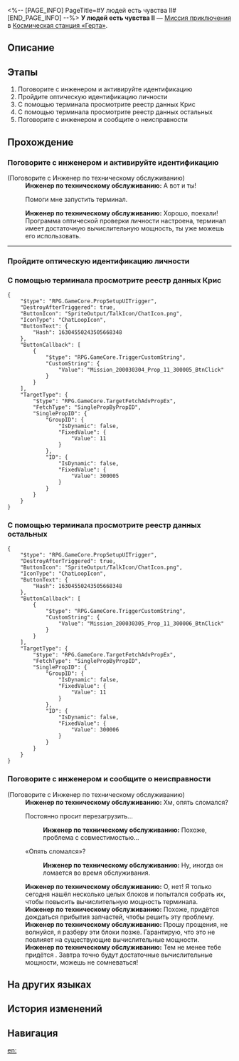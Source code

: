 <%-- [PAGE_INFO]
PageTitle=#У людей есть чувства II#
[END_PAGE_INFO] --%>
{{Дополнить|Диалоги.}}
{{Миссия Инфобокс
|id              = 2000303
|Название        = 
|Изображение     = Миссия У людей есть чувства II.png
|Тип             = Миссия приключения
|Событие         = 
|Глава           = 
|Условия         = Завершите миссию [[Миссия приключения]] «[[У людей есть чувства I]]» и дождитесь ежедневного [[Обновление сервера|обновления сервера]]
|Персонажи       = Инженер по техническому обслуживанию; Первопроходец
|СтартЛокация    = [[Космическая станция «Герта»]] — [[Зона поддержки]]
|Мир             = Космическая станция «Герта»
|Предыдущая      = У людей есть чувства I
|Следующая       = У людей есть чувства III
|Награды         = Опыт Освоения*100; Звёздный нефрит*30; Разрежённый эфир*6; Кредиты*6 000
}}
'''У людей есть чувства II''' — [[Миссия приключения]] в [[Космическая станция «Герта»]].

==Описание==
{{Описание|Диковина под названием «Ракушка-смешнявка» поражена мем-вирусом. Она распространяет по космической станции демотивирующие высказывания. Аста просит вас найти источник вируса.<br />Вы проверяете историю поиска Криса и понимаете, что он не заражён.}}

==Этапы==
# Поговорите с инженером и активируйте идентификацию
# Пройдите оптическую идентификацию личности
# С помощью терминала просмотрите реестр данных Крис
# С помощью терминала просмотрите реестр данных остальных
# Поговорите с инженером и сообщите о неисправности

==Прохождение==
{{Дополнить}}

===Поговорите с инженером и активируйте идентификацию===
{{Описание миссии|тип=Миссия приключения|локация=Зона поддержки|Космическая станция не оправилась от предыдущей аварии. Без нового оборудования вычислительной мощности терминала недостаточно. Но завтра всё будет в порядке. Новый день начинается...}}
{{Диалог Начало}}

;(Поговорите с Инженер по техническому обслуживанию)
:'''Инженер по техническому обслуживанию:''' А вот и ты!
:{{Диалог|Стрелка}} Помоги мне запустить терминал.
:'''Инженер по техническому обслуживанию:''' Хорошо, поехали! Программа оптической проверки личности настроена, терминал имеет достаточную вычислительную мощность, ты уже можешь его использовать.
----
{{Диалог Конец}}

===Пройдите оптическую идентификацию личности===
{{Описание миссии|тип=Миссия приключения|локация=Зона поддержки|Инженер рядом вручную запустил проверку оптической идентификации, что для вас совсем не проблема. Отлично.}}
{{Диалог Начало}}
{{Диалог Конец}}

===С помощью терминала просмотрите реестр данных Крис===
{{Описание миссии|тип=Миссия приключения|локация=Зона поддержки|В терминале есть данные обо всех, кто находится на космической станции. Сегодня вы решаете проверить реестр данных Криса.}}
{{Диалог Начало}}
:<!--0.5-second delay-->
<pre>{
	"$type": "RPG.GameCore.PropSetupUITrigger",
	"DestroyAfterTriggered": true,
	"ButtonIcon": "SpriteOutput/TalkIcon/ChatIcon.png",
	"IconType": "ChatLoopIcon",
	"ButtonText": {
		"Hash": 16304550243505668348
	},
	"ButtonCallback": [
		{
			"$type": "RPG.GameCore.TriggerCustomString",
			"CustomString": {
				"Value": "Mission_200030304_Prop_11_300005_BtnClick"
			}
		}
	],
	"TargetType": {
		"$type": "RPG.GameCore.TargetFetchAdvPropEx",
		"FetchType": "SinglePropByPropID",
		"SinglePropID": {
			"GroupID": {
				"IsDynamic": false,
				"FixedValue": {
					"Value": 11
				}
			},
			"ID": {
				"IsDynamic": false,
				"FixedValue": {
					"Value": 300005
				}
			}
		}
	}
}</pre>
{{Диалог Конец}}

===С помощью терминала просмотрите реестр данных остальных===
{{Описание миссии|тип=Миссия приключения|локация=Зона поддержки|Вы не ожидали, что болтун Крис создаёт столько проблем на форумах. Неудивительно, что он так вёл себя с вами. Но если он не заражённый, тогда кто?}}
{{Диалог Начало}}
:<!--0.5-second delay-->
<pre>{
	"$type": "RPG.GameCore.PropSetupUITrigger",
	"DestroyAfterTriggered": true,
	"ButtonIcon": "SpriteOutput/TalkIcon/ChatIcon.png",
	"IconType": "ChatLoopIcon",
	"ButtonText": {
		"Hash": 16304550243505668348
	},
	"ButtonCallback": [
		{
			"$type": "RPG.GameCore.TriggerCustomString",
			"CustomString": {
				"Value": "Mission_200030305_Prop_11_300006_BtnClick"
			}
		}
	],
	"TargetType": {
		"$type": "RPG.GameCore.TargetFetchAdvPropEx",
		"FetchType": "SinglePropByPropID",
		"SinglePropID": {
			"GroupID": {
				"IsDynamic": false,
				"FixedValue": {
					"Value": 11
				}
			},
			"ID": {
				"IsDynamic": false,
				"FixedValue": {
					"Value": 300006
				}
			}
		}
	}
}</pre>
{{Диалог Конец}}

===Поговорите с инженером и сообщите о неисправности===
{{Описание миссии|тип=Миссия приключения|локация=Зона поддержки|Следующими вы собираетесь проверить данные Джоанны. Но терминал ломается опять, вам приходится снова обращаться за помощью к инженеру...}}
{{Диалог Начало}}

;(Поговорите с Инженер по техническому обслуживанию)
:'''Инженер по техническому обслуживанию:''' Хм, опять сломался?
:{{Диалог|Стрелка}} Постоянно просит перезагрузить...
::'''Инженер по техническому обслуживанию:''' Похоже, проблема с совместимостью...
:{{Диалог|Стрелка}} «Опять сломался»?
::'''Инженер по техническому обслуживанию:''' Ну, иногда он ломается во время обслуживания.
:'''Инженер по техническому обслуживанию:''' О, нет! Я только сегодня нашёл несколько целых блоков и попытался собрать их, чтобы повысить вычислительную мощность терминала.
:'''Инженер по техническому обслуживанию:''' Похоже, придётся дождаться прибытия запчастей, чтобы решить эту проблему.
:'''Инженер по техническому обслуживанию:''' Прошу прощения, не волнуйся, я разберу эти блоки позже. Гарантирую, что это не повлияет на существующие вычислительные мощности.
:'''Инженер по техническому обслуживанию:''' Тем не менее тебе придётся {{Цвет|Ключевой|nobold=1|вернуться завтра}}. Завтра точно будут достаточные вычислительные мощности, можешь не сомневаться!
{{Диалог Конец}}

==На других языках==
{{На других языках
|en   = Sensitive Beings (II)
|zhs  = 人非草木•其二
|zht  = 人非草木•其二
|ja   = 人非木石・その2
|ko   = 인간은 감정의 동물•2
|es   = Seres sensibles: parte II
|fr   = Êtres sensibles (II)
|ru   = У людей есть чувства II
|th   = มนุษย์ก็มีหัวจิตหัวใจ 2
|vi   = Người Không Phải Cây Cỏ-2
|de   = Empfindsame Wesen (Teil 2)
|id   = Makhluk Berperasaan (II)
|pt   = Seres Sensitivos (II)
}}

==История изменений==
{{История изменений|3.5}}

==Навигация==
{{Миссия приключения Навбокс|Глава }}

[[en:]]
